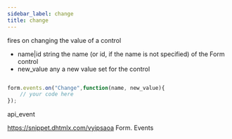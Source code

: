```yaml
---
sidebar_label: change
title: change
---
```



          


<Short>

fires on changing the value of a control


</Short>



- name|id			string		the name (or id, if the name is not specified) of the Form control
- new_value		any			a new value set for the control


~~~js

form.events.on("Change",function(name, new_value){
	// your code here
});


~~~
 api_event

<Descr>




</Descr>


 https://snippet.dhtmlx.com/vyipsaoa	Form. Events
